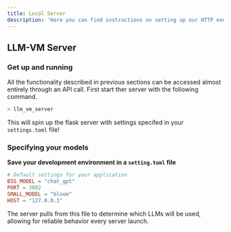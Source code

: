 ```yaml
---
title: Local Server
description: 'Here you can find instructions on setting up our HTTP endpoint for completions'
---
```


## LLM-VM Server
### Get up and running

All the functionality described in previous sections can be accessed almost entirely through an API call. First start ther server with the following command.

```bash
> llm_vm_server
```
This will spin up the flask server with settings specifed in your ```settings.toml``` file!

### Specifying your models
**Save your development environment in a ```setting.toml``` file**
```toml
# Default settings for your application
BIG_MODEL = "chat_gpt"
PORT = 3002
SMALL_MODEL = "bloom"
HOST = "127.0.0.1"
```
The server pulls from this file to determine which LLMs will be used, allowing for reliable behavior every server launch.
<Snippet file="github.mdx" />